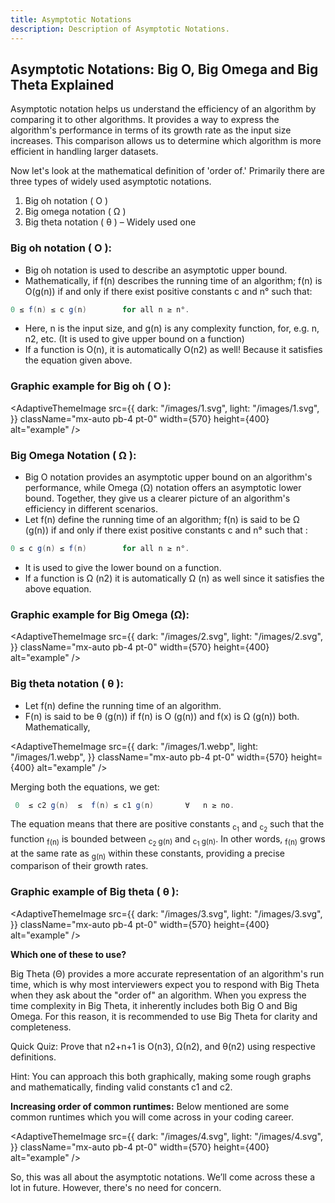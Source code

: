 ---
title: Asymptotic Notations
description: Description of Asymptotic Notations.
---

## Asymptotic Notations: Big O, Big Omega and Big Theta Explained 

Asymptotic notation helps us understand the efficiency of an algorithm by comparing it to other algorithms. It provides a way to express the algorithm's performance in terms of its growth rate as the input size increases. This comparison allows us to determine which algorithm is more efficient in handling larger datasets.

Now let's look at the mathematical definition of 'order of.' Primarily there are three types of widely used asymptotic notations.

1. Big oh notation ( O )
2. Big omega notation ( Ω )
3. Big theta notation ( θ ) – Widely used one

### Big oh notation ( O ):

- Big oh notation is used to describe an asymptotic upper bound.
- Mathematically, if f(n) describes the running time of an algorithm; f(n) is O(g(n)) if and only if there exist positive constants c and n° such that:

```java
0 ≤ f(n) ≤ c g(n)        for all n ≥ n°. 
```

- Here, n is the input size, and g(n) is any complexity function, for, e.g. n, n2, etc. (It is used to give upper bound on a function)
- If a function is O(n), it is automatically O(n2) as well! Because it satisfies the equation given above.

###  Graphic example for Big oh ( O ):

<AdaptiveThemeImage
  src={{
    dark: "/images/1.svg",
    light: "/images/1.svg",
  }}
  className="mx-auto pb-4 pt-0"
  width={570}
  height={400}
  alt="example"
/>

### Big Omega Notation ( Ω ):

- Big O notation provides an asymptotic upper bound on an algorithm's performance, while Omega (Ω) notation offers an asymptotic lower bound. Together, they give us a clearer picture of an algorithm's efficiency in different scenarios.
- Let f(n) define the running time of an algorithm; f(n) is said to be Ω (g(n)) if and only if there exist positive constants  c and n° such that :

```java
0 ≤ c g(n) ≤ f(n)        for all n ≥ n°. 
```

- It is used to give the lower bound on a function.
- If a function is Ω (n2) it is automatically Ω (n) as well since it satisfies the above equation.

###  Graphic example for Big Omega (Ω):

<AdaptiveThemeImage
  src={{
    dark: "/images/2.svg",
    light: "/images/2.svg",
  }}
  className="mx-auto pb-4 pt-0"
  width={570}
  height={400}
  alt="example"
/>

### Big theta notation ( θ ):

- Let f(n) define the running time of an algorithm.
- F(n) is said to be θ (g(n)) if f(n) is O (g(n)) and f(x) is Ω (g(n)) both. 
Mathematically,

<AdaptiveThemeImage
  src={{
    dark: "/images/1.webp",
    light: "/images/1.webp",
  }}
  className="mx-auto pb-4 pt-0"
  width={570}
  height={400}
  alt="example"
/>

Merging both the equations, we get:

```java
 0  ≤ c2 g(n)  ≤  f(n) ≤ c1 g(n)       ∀   n ≥ no.  
```
The equation means that there are positive constants <sub>c<sub>1</sub></sub> and <sub>c<sub>2</sub></sub> such that the function <sub>f(n)</sub> is bounded between <sub>c<sub>2</sub> g(n)</sub> and <sub>c<sub>1</sub> g(n)</sub>. In other words, <sub>f(n)</sub> grows at the same rate as <sub>g(n)</sub> within these constants, providing a precise comparison of their growth rates.

### Graphic example of Big theta ( θ ):

<AdaptiveThemeImage
  src={{
    dark: "/images/3.svg",
    light: "/images/3.svg",
  }}
  className="mx-auto pb-4 pt-0"
  width={570}
  height={400}
  alt="example"
/>

**Which one of these to use?**

Big Theta (Θ) provides a more accurate representation of an algorithm's run time, which is why most interviewers expect you to respond with Big Theta when they ask about the "order of" an algorithm. When you express the time complexity in Big Theta, it inherently includes both Big O and Big Omega. For this reason, it is recommended to use Big Theta for clarity and completeness.

 Quick Quiz: Prove that n2+n+1 is O(n3), Ω(n2), and θ(n2) using respective definitions.

Hint: You can approach this both graphically, making some rough graphs and mathematically, finding valid constants c1 and c2.

**Increasing order of common runtimes:**
Below mentioned are some common runtimes which you will come across in your coding career.

<AdaptiveThemeImage
  src={{
    dark: "/images/4.svg",
    light: "/images/4.svg",
  }}
  className="mx-auto pb-4 pt-0"
  width={570}
  height={400}
  alt="example"
/>

So, this was all about the asymptotic notations. We’ll come across these a lot in future. However, there's no need for concern. 